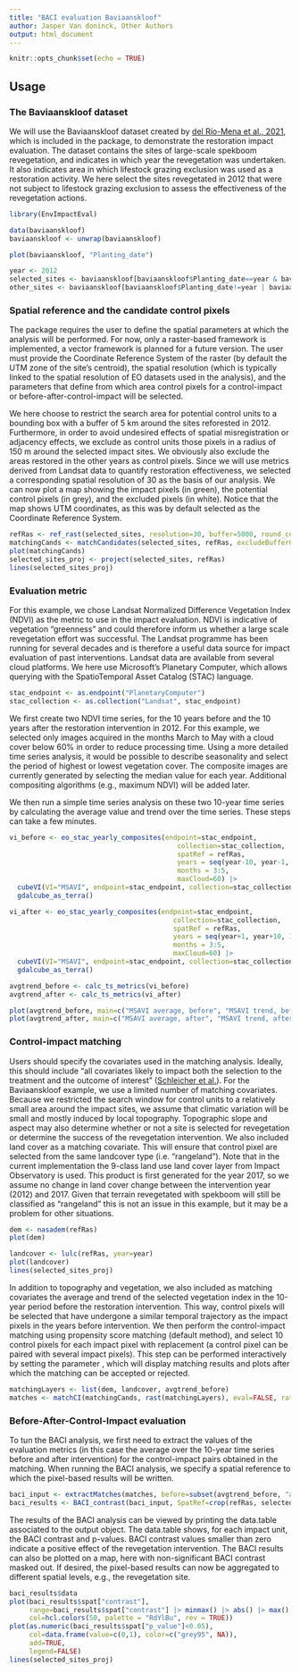 ```yaml
---
title: "BACI evaluation Baviaanskloof"
author: Jasper Van doninck, Other Authors
output: html_document
---
```


```r
knitr::opts_chunk$set(echo = TRUE)
```

## Usage 

### The Baviaanskloof dataset
We will use the Baviaanskloof dataset created by  [del Río-Mena et al., 2021](https://journals.plos.org/plosone/article?id=10.1371/journal.pone.0243020), which is included in the \code{EnvImpactEval} package, to demonstrate the restoration impact evaluation. The dataset contains the sites of large-scale spekboom revegetation, and indicates in which year the revegetation was undertaken. It also indicates area in which lifestock grazing exclusion was used as a restoration activity. We here select the sites revegetated in 2012 that were not subject to lifestock grazing exclusion to assess the effectiveness of the revegetation actions. 

```r
library(EnvImpactEval)

data(baviaanskloof)
baviaanskloof <- unwrap(baviaanskloof)

plot(baviaanskloof, "Planting_date")

year <- 2012
selected_sites <- baviaanskloof[baviaanskloof$Planting_date==year & baviaanskloof$Lifestock_exclusion==0]
other_sites <- baviaanskloof[baviaanskloof$Planting_date!=year | baviaanskloof$Lifestock_exclusion==1]
```

### Spatial reference and the candidate control pixels
The \code{EnvImpactEval} package requires the user to define the spatial parameters at which the analysis will be performed. For now, only a raster-based framework is implemented, a vector framework is planned for a future version. The user must provide the Coordinate Reference System of the raster (by default the UTM zone of the site's centroid), the spatial resolution (which is typically linked to the spatial resolution of EO datasets used in the analysis), and the parameters that define from which area control pixels for a control-impact or before-after-control-impact will be selected.

We here choose to restrict the search area for potential control units to a bounding box with a buffer of 5 km around the sites reforested in 2012. Furthermore, in order to avoid undesired effects of spatial misregistration or adjacency effects, we exclude as control units those pixels in a radius of 150 m around the selected impact sites. We obviously also exclude the areas restored in the other years as control pixels. Since we will use metrics derived from Landsat data to quantify restoration effectiveness, we selected a corresponding spatial resolution of 30 as the basis of our analysis. We can now plot a map showing the impact pixels (in green), the potential control pixels (in grey), and the excluded pixels (in white). Notice that the map shows UTM coordinates, as this was by default selected as the Coordinate Reference System. 

```r
refRas <- ref_rast(selected_sites, resolution=30, buffer=5000, round_coords=-2)
matchingCands <- matchCandidates(selected_sites, refRas, excludeBufferOut=150, excludeOther = other_sites)
plot(matchingCands)
selected_sites_proj <- project(selected_sites, refRas)
lines(selected_sites_proj)
```

### Evaluation metric

For this example, we chose Landsat Normalized Difference Vegetation Index (NDVI) as the metric to use in the impact evaluation. NDVI is indicative of vegetation "greenness" and could therefore inform us whether a large scale revegetation effort was successful. The Landsat programme has been running for several decades and is therefore a useful data source for impact evaluation of past interventions. Landsat data are available from several cloud platforms. We here use Microsoft's Planetary Computer, which allows querying with the SpatioTemporal Asset Catalog (STAC) language. 

```r
stac_endpoint <- as.endpoint("PlanetaryComputer")
stac_collection <- as.collection("Landsat", stac_endpoint)
```

We first create two NDVI time series, for the 10 years before and the 10 years after the restoration intervention in 2012. For this example, we selected only images acquired in the months March to May with a cloud cover below 60% in order to reduce processing time. Using a more detailed time series analysis, it would be possible to describe seasonality and select the period of highest or lowest vegetation cover. The composite images are currently generated by selecting the median value for each year. Additional compositing algorithms (e.g., maximum NDVI) will be added later.

We then run a simple time series analysis on these two 10-year time series by calculating the average value and trend over the time series. These steps can take a few minutes.

```r
vi_before <- eo_stac_yearly_composites(endpoint=stac_endpoint,
                                          collection=stac_collection,
                                          spatRef = refRas,
                                          years = seq(year-10, year-1, 1),
                                          months = 3:5,
                                          maxCloud=60) |>
  cubeVI(VI="MSAVI", endpoint=stac_endpoint, collection=stac_collection) |>
  gdalcube_as_terra()

vi_after <- eo_stac_yearly_composites(endpoint=stac_endpoint,
                                         collection=stac_collection,
                                         spatRef = refRas,
                                         years = seq(year+1, year+10, 1),
                                         months = 3:5,
                                         maxCloud=60) |>
  cubeVI(VI="MSAVI", endpoint=stac_endpoint, collection=stac_collection) |>
  gdalcube_as_terra()

avgtrend_before <- calc_ts_metrics(vi_before)
avgtrend_after <- calc_ts_metrics(vi_after)

plot(avgtrend_before, main=c("MSAVI average, before", "MSAVI trend, before"))
plot(avgtrend_after, main=c("MSAVI average, after", "MSAVI trend, after"))
```

### Control-impact matching

Users should specify the covariates used in the matching analysis. Ideally, this should include “all covariates likely to impact both the selection to the treatment and the outcome of interest” ([Schleicher et al.](https://onlinelibrary.wiley.com/doi/abs/10.1111/cobi.13448)). For the Baviaanskloof example, we use a limited number of matching covariates. Because we restricted the search window for control units to a relatively small area around the impact sites, we assume that climatic variation will be small and mostly induced by local topography. Topographic slope and aspect may also determine whether or not a site is selected for revegetation or determine the success of the revegetation intervention. We also included land cover as a matching covariate. This will ensure that control pixel are selected from the same landcover type (i.e. "rangeland"). Note that in the current implementation the 9-class land use land cover layer from Impact Observatory is used. This product is first generated for the year 2017, so we assume no change in land cover change between the intervention year (2012) and 2017. Given that terrain revegetated with spekboom will still be classified as "rangeland" this is not an issue in this example, but it may be a problem for other situations.

```r
dem <- nasadem(refRas)
plot(dem)

landcover <- lulc(refRas, year=year)
plot(landcover)
lines(selected_sites_proj)
```

In addition to topography and vegetation, we also included as matching covariates the average and trend of the selected vegetation index in the 10-year period before the restoration intervention. This way, control pixels will be selected that have undergone a similar temporal trajectory as the impact pixels in the years before intervention. We then perform the control-impact matching using propensity score matching (default method), and select 10 control pixels for each impact pixel with replacement (a control pixel can be paired with several impact pixels). This step can be performed interactively by setting the parameter \code{eval=TRUE}, which will display matching results and plots after which the matching can be accepted or rejected.

```r
matchingLayers <- list(dem, landcover, avgtrend_before)
matches <- matchCI(matchingCands, rast(matchingLayers), eval=FALSE, ratio=10, replace=TRUE)
```

### Before-After-Control-Impact evaluation

To tun the BACI analysis, we first need to extract the values of the evaluation metrics (in this case the average over the 10-year time series before and after intervention) for the control-impact pairs obtained in the matching. When running the BACI analysis, we specify a spatial reference to which the pixel-based results will be written. 

```r
baci_input <- extractMatches(matches, before=subset(avgtrend_before, "average"), after=subset(avgtrend_after, "average"))
baci_results <- BACI_contrast(baci_input, SpatRef=crop(refRas, selected_sites_proj))
```

The results of the BACI analysis can be viewed by printing the data.table associated to the output object. The data.table shows, for each impact unit, the BACI contrast and p-values. BACI contrast values smaller than zero indicate a positive effect of the revegetation intervention. The BACI results can also be plotted on a map, here with non-significant BACI contrast masked out. If desired, the pixel-based results can now be aggregated to different spatial levels, e.g., the revegetation site.

```r
baci_results$data
plot(baci_results$spat["contrast"], 
     range=baci_results$spat["contrast"] |> minmax() |> abs() |> max() |> rep(2)*c(-1,1), 
     col=hcl.colors(50, palette = "RdYlBu", rev = TRUE))
plot(as.numeric(baci_results$spat["p_value"]<0.05), 
     col=data.frame(value=c(0,1), color=c("grey95", NA)), 
     add=TRUE, 
     legend=FALSE)
lines(selected_sites_proj)
```


